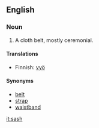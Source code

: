 ==English==

===Noun===
#A cloth belt, mostly ceremonial.

====Translations====
*Finnish: [[vyö]]

====Synonyms====
*[[belt]]
*[[strap]]
*[[waistband]]

[[it:sash]]